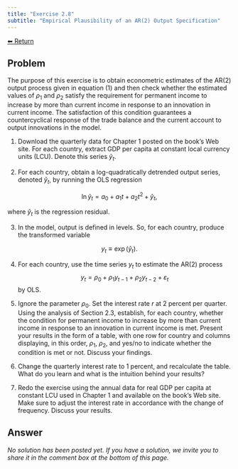 ```yaml
---
title: "Exercise 2.8"
subtitle: "Empirical Plausibility of an AR(2) Output Specification"
---
```

<a class="return-button" href="index.qmd">⬅ Return</a>

## Problem

The purpose of this exercise is to obtain econometric estimates of the AR(2) output process given in equation (1) and then check whether the estimated values of $\rho_1$ and $\rho_2$ satisfy the requirement for permanent income to increase by more than current income in response to an innovation in current income. The satisfaction of this condition guarantees a countercyclical response of the trade balance and the current account to output innovations in the model.

1. Download the quarterly data for Chapter 1 posted on the book’s Web site. For each country, extract GDP per capita at constant local currency units (LCU). Denote this series $\tilde{y}_t$.

2. For each country, obtain a log-quadratically detrended output series, denoted $\hat{y}_t$, by running the OLS regression

$$
\ln \tilde{y}_t = a_0 + a_1 t + a_2 t^2 + \hat{y}_t,
$$

where $\hat{y}_t$ is the regression residual.

3. In the model, output is defined in levels. So, for each country, produce the transformed variable

$$
y_t \equiv \exp(\hat{y}_t).
$$

4. For each country, use the time series $y_t$ to estimate the AR(2) process
$$
y_t = \rho_0 + \rho_1 y_{t-1} + \rho_2 y_{t-2} + \varepsilon_t
$$
by OLS.

5. Ignore the parameter $\rho_0$. Set the interest rate $r$ at 2 percent per quarter. Using the analysis of Section 2.3, establish, for each country, whether the condition for permanent income to increase by more than current income in response to an innovation in current income is met. Present your results in the form of a table, with one row for country and columns displaying, in this order, $\rho_1$, $\rho_2$, and yes/no to indicate whether the condition is met or not. Discuss your findings.

6. Change the quarterly interest rate to 1 percent, and recalculate the table. What do you learn and what is the intuition behind your results?

7. Redo the exercise using the annual data for real GDP per capita at constant LCU used in Chapter 1 and available on the book’s Web site. Make sure to adjust the interest rate in accordance with the change of frequency. Discuss your results.

## Answer

_No solution has been posted yet. If you have a solution, we invite you to share it in the comment box at the bottom of this page._